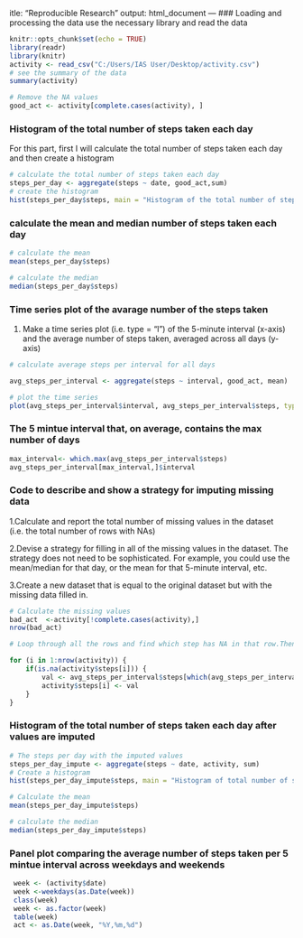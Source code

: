itle: "Reproducible Research"
output: html_document
---
### Loading and processing the data
use the necessary library and read the data
```r

knitr::opts_chunk$set(echo = TRUE) 
library(readr)
library(knitr)
activity <- read_csv("C:/Users/IAS User/Desktop/activity.csv")
# see the summary of the data
summary(activity)
```

```r
# Remove the NA values 
good_act <- activity[complete.cases(activity), ]

```
### Histogram of the total number of steps taken each day
For this part, first I will calculate the total number of steps taken each day and then create a histogram
```r
# calculate the total number of steps taken each day
steps_per_day <- aggregate(steps ~ date, good_act,sum)
# create the histogram 
hist(steps_per_day$steps, main = "Histogram of the total number of steps taken each day", col = "green", xlab = "Steps per day")
```

### calculate the mean and median number of steps taken each day
```r
# calculate the mean
mean(steps_per_day$steps)
```

```r
# calculate the median
median(steps_per_day$steps)
```
### Time series plot of the avarage number of the steps taken
1. Make a time series plot (i.e. type = “l”) of the 5-minute interval (x-axis) and the average number of steps taken, averaged across all days (y-axis)
```r

# calculate average steps per interval for all days

avg_steps_per_interval <- aggregate(steps ~ interval, good_act, mean)

# plot the time series
plot(avg_steps_per_interval$interval, avg_steps_per_interval$steps, type='l', col=3, main="The average number of steps taken by interval", xlab=" Time intervals", ylab="Average number of steps")
```

### The 5 mintue interval that, on average, contains the max number of days 
```r
max_interval<- which.max(avg_steps_per_interval$steps)
avg_steps_per_interval[max_interval,]$interval
```
### Code to describe and show a strategy for imputing missing data
1.Calculate and report the total number of missing values in the dataset (i.e. the total number of rows with NAs)

2.Devise a strategy for filling in all of the missing values in the dataset. The strategy does not need to be sophisticated. For example, you could use the mean/median for that day, or the mean for that 5-minute interval, etc.

3.Create a new dataset that is equal to the original dataset but with the missing data filled in.


```r
# Calculate the missing values
bad_act  <-activity[!complete.cases(activity),]
nrow(bad_act)
```


```r
# Loop through all the rows and find which step has NA in that row.Then identify the avg steps for that interval in avg_steps_per_interval and substitute the NA value with that value 

for (i in 1:nrow(activity)) {
    if(is.na(activity$steps[i])) {
        val <- avg_steps_per_interval$steps[which(avg_steps_per_interval$interval == activity$interval[i])]
        activity$steps[i] <- val 
    }
}
```
### Histogram of the total number of steps taken each day after values are imputed

```r
# The steps per day with the imputed values
steps_per_day_impute <- aggregate(steps ~ date, activity, sum)
# Create a histogram 
hist(steps_per_day_impute$steps, main = "Histogram of total number of steps per day (IMPUTED)", xlab = "Steps per day", col="green")
```

```r
# Calculate the mean 
mean(steps_per_day_impute$steps)
```
```r
# calculate the median
median(steps_per_day_impute$steps)
```
### Panel plot comparing the average number of steps taken per 5 mintue interval across weekdays and weekends

```r
 week <- (activity$date)
 week <-weekdays(as.Date(week))
 class(week)
 week <- as.factor(week)
 table(week)
 act <- as.Date(week, "%Y,%m,%d")
 
 

```
